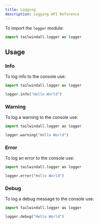 ---
title: Logging
description: Logging API Reference
---

To import the `logger` module:

```python
import tailwindall.logger as logger
```

## Usage

### Info

To log info to the console use:

```python
import tailwindall.logger as logger

logger.info("Hello World")
```

### Warning

To log a warning to the console use:

```python
import tailwindall.logger as logger

logger.warning("Hello World")
```

### Error

To log an error to the console use:

```python
import tailwindall.logger as logger

logger.error("Hello World")
```

### Debug

To log a debug message to the console use:

```python
import tailwindall.logger as logger

logger.debug("Hello World")
```